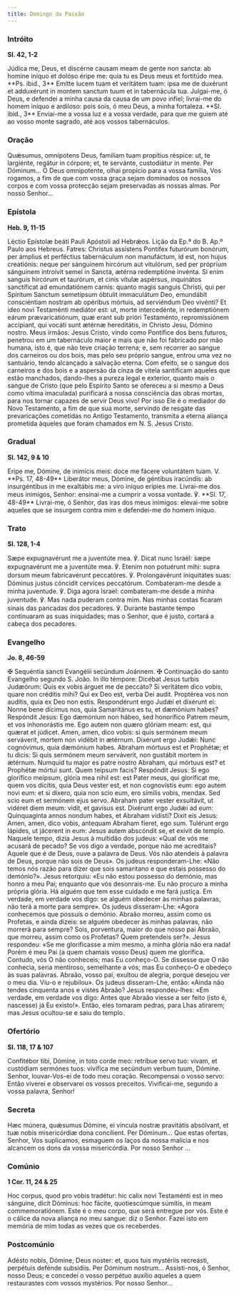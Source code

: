 ```yaml
---
title: Domingo da Paixão
---
```


### Intróito

**Sl. 42, 1-2**

<div class="side-by-side not-content">
  <span>
    Júdica me, Deus, et discérne causam meam de gente non sancta: ab homine iníquo et dolóso éripe
    me: quia tu es Deus meus et fortitúdo mea. **Ps. ibid., 3** Emítte lucem tuam et veritátem tuam:
    ipsa me de duxérunt et adduxérunt in montem sanctum tuum et in tabernácula tua.
  </span>
  <span>
    Julgai-me, ó Deus, e defendei a minha causa da causa de um povo infiel; livrai-me do homem
    iníquo e ardiloso: pois sois, ó meu Deus, a minha fortaleza. **Sl. ibid., 3** Enviai-me a vossa
    luz e a vossa verdade, para que me guiem até ao vosso monte sagrado, até aos vossos
    tabernáculos.
  </span>
</div>

### Oração

<div class="side-by-side not-content">
  <span>
    Quǽsumus, omnípotens Deus, familiam tuam propítius réspice: ut, te largiénte, regátur in
    córpore; et, te servánte, custodiátur in mente. Per Dóminum...
  </span>
  <span>
    Ó Deus omnipotente, olhai propício para a vossa família, Vos rogamos, a fim de que com vossa
    graça sejam dominados os nossos corpos e com vossa protecção sejam preservadas as nossas almas.
    Por nosso Senhor...
  </span>
</div>

### Epístola

**Heb. 9, 11-15**

<div class="side-by-side not-content">
  <span>Léctio Epístolæ beáti Pauli Apóstoli ad Hebrǽos.</span>
  <span>Lição da Ep.ª do B. Ap.º Paulo aos Hebreus.</span>
  <span>
    Fatres: Christus assístens Pontifex futurórum bonórum, per ámplius et perféctius tabernáculum
    non manufáctum, id est, non hujus creatiónis: neque per sánguinem hircórum aut vitulórum, sed
    per próprium sánguinem introívit semel in Sancta, ætérna redemptióne invénta. Si enim sanguis
    hircórum et taurórum, et cinis vítulæ aspérsus, inquinátos sanctíficat ad emundatiónem carnis:
    quanto magis sanguis Christi, qui per Spíritum Sanctum semetípsum óbtulit immaculátum Deo,
    emundábit consciéntiam nostram ab opéribus mórtuis, ad serviéndum Deo vivénti? Et ideo novi
    Testaménti mediátor est: ut, morte intercedénte, in redemptiónem eárum prævaricatiónum, quæ
    erant sub prióri Testaménto, repromissiónem accípiant, qui vocáti sunt ætérnæ hereditátis, in
    Christo Jesu, Dómino nostro.
  </span>
  <span>
    Meus irmãos: Jesus Cristo, vindo como Pontífice dos bens futuros, penetrou em um tabernáculo
    maior e mais que não foi fabricado por mão humana, isto é, que não teve criação terrena; e, sem
    recorrer ao sangue dos carneiros ou dos bois, mas pelo seu próprio sangue, entrou uma vez no
    santuário, tendo alcançado a salvação eterna. Com efeito, se o sangue dos carneiros e dos bois e
    a aspersão da cinza de vitela santificam aqueles que estão manchados, dando-lhes a pureza legal
    e exterior, quanto mais o sangue de Cristo (que pelo Espírito Santo se ofereceu a si mesmo a
    Deus como vítima imaculada) purificará a nossa consciência das obras mortas, para nos tornar
    capazes de servir Deus vivo! Por isso Ele é o mediador do Novo Testamento, a fim de que sua
    morte, servindo de resgate das prevaricações cometidas no Antigo Testamento, transmita a eterna
    aliança prometida àqueles que foram chamados em N. S. Jesus Cristo.
  </span>
</div>

### Gradual

**Sl. 142, 9 & 10**

<div class="side-by-side not-content">
  <span>
    Eripe me, Dómine, de inimícis meis: doce me fácere voluntátem tuam. V. **Ps. 17, 48-49**
    Liberátor meus, Dómine, de géntibus iracúndis: ab insurgéntibus in me exaltábis me: a viro
    iníquo erípies me.
  </span>
  <span>
    Livrai-me dos meus inimigos, Senhor: ensinai-me a cumprir a vossa vontade. ℣. **Sl. 17, 48-49**
    Livrai-me, ó Senhor, das iras dos meus inimigos: elevai-me sobre aqueles que se insurgem contra
    mim e defendei-me do homem iníquo.
  </span>
</div>

### Trato

**Sl. 128, 1-4**

<div class="side-by-side not-content">
  <span>
    Sæpe expugnavérunt me a juventúte mea. ℣. Dicat nunc Israël: sæpe expugnavérunt me a juventúte
    mea. ℣. Etenim non potuérunt mihi: supra dorsum meum fabricavérunt peccatóres. ℣. Prolongavérunt
    iniquitátes suas: Dóminus justus cóncidit cervíces peccatórum.
  </span>
  <span>
    Combateram-me desde a minha juventude. ℣. Diga agora Israel: combateram-me desde a minha
    juventude. ℣. Mas nada puderam contra mim. Nas minhas costas ficaram sinais das pancadas dos
    pecadores. ℣. Durante bastante tempo continuaram as suas iniquidades; mas o Senhor, que é justo,
    cortará a cabeça dos pecadores.
  </span>
</div>

### Evangelho

**Jo. 8, 46-59**

<div class="side-by-side not-content">
  <span>
    <span class="text-red-500">✠</span> Sequéntia sancti Evangélii secúndum Joánnem.
  </span>
  <span>
    <span class="text-red-500">✠</span> Continuação do santo Evangelho segundo S. João.
  </span>
  <span>
    In illo témpore: Dicébat Jesus turbis Judæórum: Quis ex vobis árguet me de peccáto? Si veritátem
    dico vobis, quare non créditis mihi? Qui ex Deo est, verba Dei audit. Proptérea vos non audítis,
    quia ex Deo non estis. Respondérunt ergo Judǽi et dixérunt ei: Nonne bene dícimus nos, quia
    Samaritánus es tu, et dæmónium habes? Respóndit Jesus: Ego dæmónium non hábeo, sed honorífico
    Patrem meum, et vos inhonorástis me. Ego autem non quæro glóriam meam: est, qui quærat et
    júdicet. Amen, amen, dico vobis: si quis sermónem meum serváverit, mortem non vidébit in
    ætérnum. Dixérunt ergo Judǽi: Nunc cognóvimus, quia dæmónium habes. Abraham mórtuus est et
    Prophétæ; et tu dicis: Si quis sermónem meum serváverit, non gustábit mortem in ætérnum. Numquid
    tu major es patre nostro Abraham, qui mórtuus est? et Prophétæ mórtui sunt. Quem teípsum facis?
    Respóndit Jesus: Si ego glorífico meípsum, glória mea nihil est: est Pater meus, qui gloríficat
    me, quem vos dícitis, quia Deus vester est, et non cognovístis eum: ego autem novi eum: et si
    díxero, quia non scio eum, ero símilis vobis, mendax. Sed scio eum et sermónem ejus servo.
    Abraham pater vester exsultávit, ut vidéret diem meum: vidit, et gavísus est. Dixérunt ergo
    Judǽi ad eum: Quinquagínta annos nondum habes, et Abraham vidísti? Dixit eis Jesus: Amen, amen,
    dico vobis, antequam Abraham fíeret, ego sum. Tulérunt ergo lápides, ut jácerent in eum: Jesus
    autem abscóndit se, et exívit de templo.
  </span>
  <span>
    Naquele tempo, dizia Jesus à multidão dos judeus: «Qual de vós me acusará de pecado? Se vos digo
    a verdade, porque não me acreditais? Aquele que é de Deus, ouve a palavra de Deus. Vós não
    atendeis à palavra de Deus, porque não sois de Deus». Os judeus responderam-Lhe: «Não temos nós
    razão para dizer que sois samaritano e que estais possesso do demónio?». Jesus retorquiu: «Eu
    não estou possesso do demónio, mas honro a meu Pai; enquanto que vós desonrais-me. Eu não
    procuro a minha própria glória. Há alguém que tem esse cuidado e me fará justiça. Em verdade, em
    verdade vos digo: se alguém obedecer às minhas palavras, não terá a morte para sempre». Os
    judeus disseram-Lhe: «Agora conhecemos que possuís o demónio. Abraão morreu, assim como os
    Profetas, e ainda dizeis: se alguém obedecer às minhas palavras, não morrerá para sempre? Sois,
    porventura, maior do que nosso pai Abraão, que morreu, assim como os Profetas? Quem pretendeis
    ser?». Jesus respondeu: «Se me glorificasse a mim mesmo, a minha glória não era nada! Porém é
    meu Pai (a quem chamais vosso Deus) quem me glorifica. Contudo, vós O não conheceis; mas Eu
    conheço-O. Se dissesse que O não conhecia, seria mentiroso, semelhante a vós; mas Eu conheço-O e
    obedeço às suas palavras. Abraão, vosso pai, exultou de alegria, porque desejou ver o meu dia.
    Viu-o e rejubilou». Os judeus disseram-Lhe, então: «Ainda não tendes cinquenta anos e vistes
    Abraão? Jesus respondeu-lhes: «Em verdade, em verdade vos digo: Antes que Abraão viesse a ser
    feito (isto é, nascesse) já Eu existo!». Então, eles tomaram pedras, para Lhas atirarem; mas
    Jesus ocultou-se e saiu do templo.
  </span>
</div>

### Ofertório

**Sl. 118, 17 & 107**

<div class="side-by-side not-content">
  <span>
    Confitébor tibi, Dómine, in toto corde meo: retríbue servo tuo: vivam, et custódiam sermónes
    tuos: vivífica me secúndum verbum tuum, Dómine.
  </span>
  <span>
    Senhor, louvar-Vos-ei de todo meu coração. Recompensai o vosso servo: Então viverei e observarei
    os vossos preceitos. Vivificai-me, segundo a vossa palavra, Senhor!
  </span>
</div>

### Secreta

<div class="side-by-side not-content">
  <span>
    Hæc múnera, quǽsumus Dómine, ei víncula nostræ pravitátis absólvant, et tuæ nobis misericórdiæ
    dona concílient. Per Dóminum...
  </span>
  <span>
    Que estas ofertas, Senhor, Vos suplicamos, esmaguem os laços da nossa malícia e nos alcancem os
    dons da vossa misericórdia. Por nosso Senhor ...
  </span>
</div>

### Comúnio

**1 Cor. 11, 24 & 25**

<div class="side-by-side not-content">
  <span>
    Hoc corpus, quod pro vobis tradétur: hic calix novi Testaménti est in meo sánguine, dicit
    Dóminus: hoc fácite, quotiescúmque súmitis, in meam commemoratiónem.
  </span>
  <span>
    Este é o meu corpo, que será entregue por vós. Este é o cálice da nova aliança no meu sangue:
    diz o Senhor. Fazei isto em memória de mim todas as vezes que os receberdes.
  </span>
</div>

### Postcomúnio

<div class="side-by-side not-content">
  <span>
    Adésto nobis, Dómine, Deus noster: et, quos tuis mystériis recreásti, perpétuis defénde
    subsidiis. Per Dóminum nostrum...
  </span>
  <span>
    Assisti-nos, ó Senhor, nosso Deus; e concedei o vosso perpétuo auxílio aqueles a quem
    restaurastes com vossos mystérios. Por nosso Senhor...
  </span>
</div>
